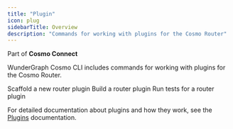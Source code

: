 ```yaml
---
title: "Plugin"
icon: plug
sidebarTitle: Overview
description: "Commands for working with plugins for the Cosmo Router"
---
```

<Tip> Part of **Cosmo Connect** </Tip>

WunderGraph Cosmo CLI includes commands for working with plugins for the Cosmo Router.

<CardGroup>
  <Card title="Init" href="/cli/router/plugin/init" icon="file-circle-plus">
    Scaffold a new router plugin
  </Card>
  <Card title="Build" href="/cli/router/plugin/build" icon="hammer">
    Build a router plugin
  </Card>
  <Card title="Test" href="/cli/router/plugin/test" icon="vial">
    Run tests for a router plugin
  </Card>
</CardGroup>

For detailed documentation about plugins and how they work, see the [Plugins](/router/gRPC/plugins) documentation. 